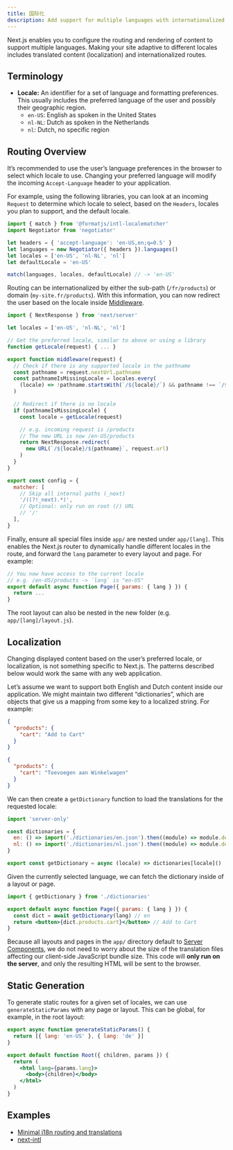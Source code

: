 ```yaml
---
title: 国际化
description: Add support for multiple languages with internationalized routing and localized content.
---
```


Next.js enables you to configure the routing and rendering of content to support multiple languages. Making your site adaptive to different locales includes translated content (localization) and internationalized routes.

## Terminology

- **Locale:** An identifier for a set of language and formatting preferences. This usually includes the preferred language of the user and possibly their geographic region.
  - `en-US`: English as spoken in the United States
  - `nl-NL`: Dutch as spoken in the Netherlands
  - `nl`: Dutch, no specific region

## Routing Overview

It’s recommended to use the user’s language preferences in the browser to select which locale to use. Changing your preferred language will modify the incoming `Accept-Language` header to your application.

For example, using the following libraries, you can look at an incoming `Request` to determine which locale to select, based on the `Headers`, locales you plan to support, and the default locale.

```js filename="middleware.js"
import { match } from '@formatjs/intl-localematcher'
import Negotiator from 'negotiator'

let headers = { 'accept-language': 'en-US,en;q=0.5' }
let languages = new Negotiator({ headers }).languages()
let locales = ['en-US', 'nl-NL', 'nl']
let defaultLocale = 'en-US'

match(languages, locales, defaultLocale) // -> 'en-US'
```

Routing can be internationalized by either the sub-path (`/fr/products`) or domain (`my-site.fr/products`). With this information, you can now redirect the user based on the locale inside [Middleware](/docs/app/building-your-application/routing/middleware).

```js filename="middleware.js"
import { NextResponse } from 'next/server'

let locales = ['en-US', 'nl-NL', 'nl']

// Get the preferred locale, similar to above or using a library
function getLocale(request) { ... }

export function middleware(request) {
  // Check if there is any supported locale in the pathname
  const pathname = request.nextUrl.pathname
  const pathnameIsMissingLocale = locales.every(
    (locale) => !pathname.startsWith(`/${locale}/`) && pathname !== `/${locale}`
  )

  // Redirect if there is no locale
  if (pathnameIsMissingLocale) {
    const locale = getLocale(request)

    // e.g. incoming request is /products
    // The new URL is now /en-US/products
    return NextResponse.redirect(
      new URL(`/${locale}/${pathname}`, request.url)
    )
  }
}

export const config = {
  matcher: [
    // Skip all internal paths (_next)
    '/((?!_next).*)',
    // Optional: only run on root (/) URL
    // '/'
  ],
}
```

Finally, ensure all special files inside `app/` are nested under `app/[lang]`. This enables the Next.js router to dynamically handle different locales in the route, and forward the `lang` parameter to every layout and page. For example:

```jsx filename="app/[lang]/page.js"
// You now have access to the current locale
// e.g. /en-US/products -> `lang` is "en-US"
export default async function Page({ params: { lang } }) {
  return ...
}
```

The root layout can also be nested in the new folder (e.g. `app/[lang]/layout.js`).

## Localization

Changing displayed content based on the user’s preferred locale, or localization, is not something specific to Next.js. The patterns described below would work the same with any web application.

Let’s assume we want to support both English and Dutch content inside our application. We might maintain two different “dictionaries”, which are objects that give us a mapping from some key to a localized string. For example:

```json filename="dictionaries/en.json"
{
  "products": {
    "cart": "Add to Cart"
  }
}
```

```json filename="dictionaries/nl.json"
{
  "products": {
    "cart": "Toevoegen aan Winkelwagen"
  }
}
```

We can then create a `getDictionary` function to load the translations for the requested locale:

```jsx filename="app/[lang]/dictionaries.js"
import 'server-only'

const dictionaries = {
  en: () => import('./dictionaries/en.json').then((module) => module.default),
  nl: () => import('./dictionaries/nl.json').then((module) => module.default),
}

export const getDictionary = async (locale) => dictionaries[locale]()
```

Given the currently selected language, we can fetch the dictionary inside of a layout or page.

```jsx filename="app/[lang]/page.js"
import { getDictionary } from './dictionaries'

export default async function Page({ params: { lang } }) {
  const dict = await getDictionary(lang) // en
  return <button>{dict.products.cart}</button> // Add to Cart
}
```

Because all layouts and pages in the `app/` directory default to [Server Components](/docs/getting-started/react-essentials#server-components), we do not need to worry about the size of the translation files affecting our client-side JavaScript bundle size. This code will **only run on the server**, and only the resulting HTML will be sent to the browser.

## Static Generation

To generate static routes for a given set of locales, we can use `generateStaticParams` with any page or layout. This can be global, for example, in the root layout:

```jsx filename="app/[lang]/layout.js"
export async function generateStaticParams() {
  return [{ lang: 'en-US' }, { lang: 'de' }]
}

export default function Root({ children, params }) {
  return (
    <html lang={params.lang}>
      <body>{children}</body>
    </html>
  )
}
```

## Examples

- [Minimal i18n routing and translations](https://github.com/vercel/next.js/tree/canary/examples/app-dir-i18n-routing)
- [next-intl](https://next-intl-docs.vercel.app/docs/next-13)
